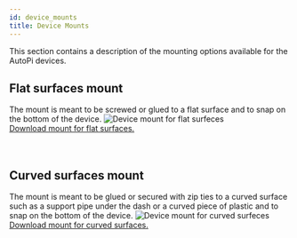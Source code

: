 ```yaml
---
id: device_mounts   
title: Device Mounts
---
```


This section contains a description of the mounting options available for the AutoPi devices.

## Flat surfaces mount
The mount is meant to be screwed or glued to a flat surface and to snap on the bottom of the device. 
<img src="/img/hardware/accessories/device_mounts/device_mount_3_cut.png" alt="Device mount for flat surfeces"/>
<br/>
<a href="https://www.thingiverse.com/thing:6014024">Download mount for flat surfaces.</a>
<br/>
<br/>
<br/>




## Curved surfaces mount
The mount is meant to be glued or secured with zip ties to a curved surface such as a support pipe under the dash or a curved piece of plastic and to snap on the bottom of the device.
<img src="/img/hardware/accessories/device_mounts/device_mount_curve_1_CutV2.png" alt="Device mount for curved surfeces"/>
<br/>
<a href="https://www.thingiverse.com/thing:6017686">Download mount for curved surfaces.</a>
<br/>
<br/>
<br/>
